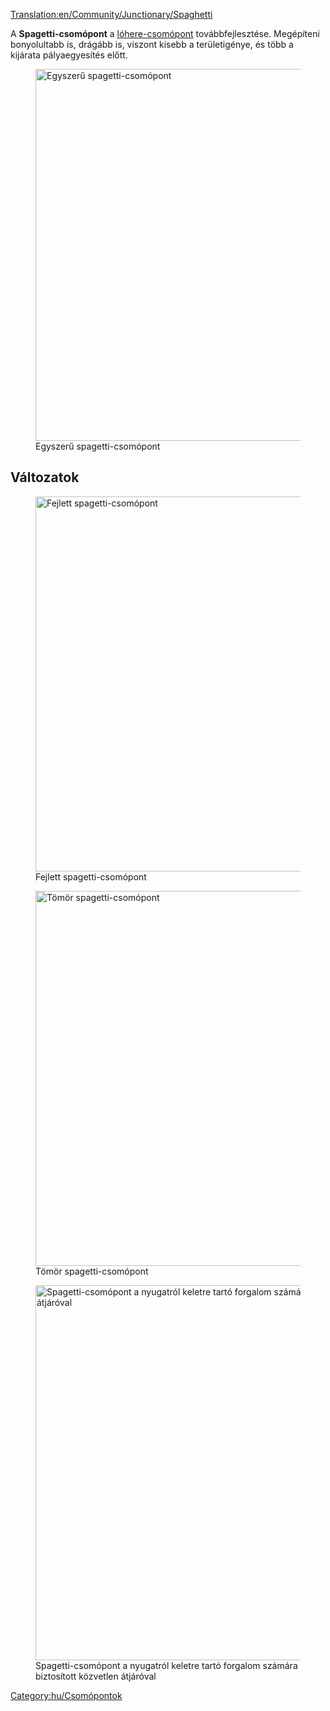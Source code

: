 [[Translation:en/Community/Junctionary/Spaghetti]]

{{hu/Csomópontmenü}}
A '''Spagetti-csomópont''' a [[hu/Community/Junctionary/Csomópont/Lóhere|lóhere-csomópont]] továbbfejlesztése. Megépíteni bonyolultabb is, drágább is, viszont kisebb a területigénye, és több a kijárata pályaegyesítés előtt.

[[File:en/Spaghetti.png|none|thumb|595px|Egyszerű spagetti-csomópont]]

{{hu/Csomópontok tulajdonságai|Drága|3|1|0|1|1|0|1|0|0|2|0||Vonat lerobbanása csak egy tengely balra kanyarodó forgalmára hat.|
*Sok vonat egyidejű kezelésére képes.
*A négy főirányból kettőben U-fordulóként is működik.
*Komoly területigénye van.
*Egyik tengelye mentén a vonatok pályája egyesül, mielőtt szétosztása kerülne.
*Úgy építsd meg, hogy a leghosszabb vonatod teljesen elférjen az egyik kanyarodó pályán anélkül, hogy a fővonal forgalmát akadályozná.
*Terület: 16 x 16
}}

==Változatok==
[[File:en/Spaghetti 2.png|none|thumb|600px|Fejlett spagetti-csomópont]]

[[File:en/spaghetti compact.jpeg|none|thumb|600px|Tömör spagetti-csomópont]]

[[File:en/altered spaghetti.png|none|thumb|600px|Spagetti-csomópont a nyugatról keletre tartó forgalom számára biztosított közvetlen átjáróval]]

[[Category:hu/Csomópontok]]